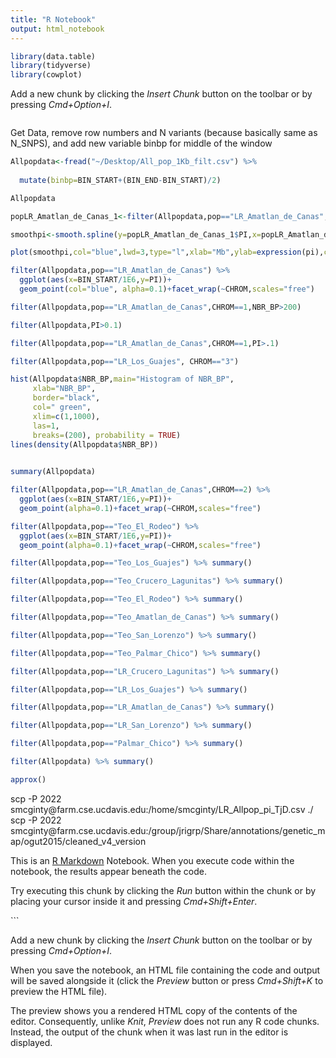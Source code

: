 ```yaml
---
title: "R Notebook"
output: html_notebook
---
```


```r
library(data.table)
library(tidyverse)
library(cowplot)
```

Add a new chunk by clicking the *Insert Chunk* button on the toolbar or by pressing *Cmd+Option+I*.
```r

```


Get Data, remove row numbers and N variants (because basically same as N_SNPS), and add new variable binbp for middle of the window
```r
Allpopdata<-fread("~/Desktop/All_pop_1Kb_filt.csv") %>% 
  
  mutate(binbp=BIN_START+(BIN_END-BIN_START)/2)
```

```r
Allpopdata
```


```r
popLR_Amatlan_de_Canas_1<-filter(Allpopdata,pop=="LR_Amatlan_de_Canas",CHROM==1)
```


```r
smoothpi<-smooth.spline(y=popLR_Amatlan_de_Canas_1$PI,x=popLR_Amatlan_de_Canas_1$binbp/1E6)
```

```r
plot(smoothpi,col="blue",lwd=3,type="l",xlab="Mb",ylab=expression(pi),cex.lab=2,cex.axis=1.5)
```






```r
filter(Allpopdata,pop=="LR_Amatlan_de_Canas") %>% 
  ggplot(aes(x=BIN_START/1E6,y=PI))+
  geom_point(col="blue", alpha=0.1)+facet_wrap(~CHROM,scales="free")

```


```r
filter(Allpopdata,pop=="LR_Amatlan_de_Canas",CHROM==1,NBR_BP>200)
```


```r



filter(Allpopdata,PI>0.1) 


```


```r
filter(Allpopdata,pop=="LR_Amatlan_de_Canas",CHROM==1,PI>.1)
```



```r
filter(Allpopdata,pop=="LR_Los_Guajes", CHROM=="3") 

```

```r
hist(Allpopdata$NBR_BP,main="Histogram of NBR_BP", 
     xlab="NBR_BP", 
     border="black", 
     col=" green",
     xlim=c(1,1000),
     las=1, 
     breaks=(200), probability = TRUE) 
lines(density(Allpopdata$NBR_BP))
     
```


```r
summary(Allpopdata)
```
    


```r
filter(Allpopdata,pop=="LR_Amatlan_de_Canas",CHROM==2) %>% 
  ggplot(aes(x=BIN_START/1E6,y=PI))+
  geom_point(alpha=0.1)+facet_wrap(~CHROM,scales="free")

```

```r
filter(Allpopdata,pop=="Teo_El_Rodeo") %>% 
  ggplot(aes(x=BIN_START/1E6,y=PI))+
  geom_point(alpha=0.1)+facet_wrap(~CHROM,scales="free")

```


```r
filter(Allpopdata,pop=="Teo_Los_Guajes") %>% summary()

```

```r
filter(Allpopdata,pop=="Teo_Crucero_Lagunitas") %>% summary()
```

```r
filter(Allpopdata,pop=="Teo_El_Rodeo") %>% summary()
```

```r
filter(Allpopdata,pop=="Teo_Amatlan_de_Canas") %>% summary()
```

```r
filter(Allpopdata,pop=="Teo_San_Lorenzo") %>% summary()
```

```r
filter(Allpopdata,pop=="Teo_Palmar_Chico") %>% summary()
```

```r
filter(Allpopdata,pop=="LR_Crucero_Lagunitas") %>% summary()
```

```r
filter(Allpopdata,pop=="LR_Los_Guajes") %>% summary()
```

```r
filter(Allpopdata,pop=="LR_Amatlan_de_Canas") %>% summary()
```

```r
filter(Allpopdata,pop=="LR_San_Lorenzo") %>% summary()
```

```r
filter(Allpopdata,pop=="Palmar_Chico") %>% summary()
```

```r
filter(Allpopdata) %>% summary()
```

```r
approx()
```


scp -P 2022 smcginty@farm.cse.ucdavis.edu:/home/smcginty/LR_Allpop_pi_TjD.csv ./
scp -P 2022 smcginty@farm.cse.ucdavis.edu:/group/jrigrp/Share/annotations/genetic_map/ogut2015/cleaned_v4_version




This is an [R Markdown](http://rmarkdown.rstudio.com) Notebook. When you execute code within the notebook, the results appear beneath the code. 

Try executing this chunk by clicking the *Run* button within the chunk or by placing your cursor inside it and pressing *Cmd+Shift+Enter*. 


```

Add a new chunk by clicking the *Insert Chunk* button on the toolbar or by pressing *Cmd+Option+I*.

When you save the notebook, an HTML file containing the code and output will be saved alongside it (click the *Preview* button or press *Cmd+Shift+K* to preview the HTML file). 

The preview shows you a rendered HTML copy of the contents of the editor. Consequently, unlike *Knit*, *Preview* does not run any R code chunks. Instead, the output of the chunk when it was last run in the editor is displayed.

